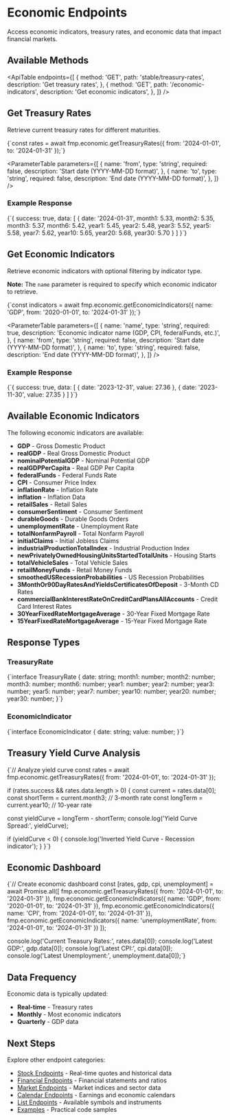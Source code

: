 # Economic Endpoints

Access economic indicators, treasury rates, and economic data that impact financial markets.

## Available Methods

<ApiTable
  endpoints={[
    {
      method: 'GET',
      path: 'stable/treasury-rates',
      description: 'Get treasury rates',
    },
    {
      method: 'GET',
      path: '/economic-indicators',
      description: 'Get economic indicators',
    },
  ]}
/>

## Get Treasury Rates

Retrieve current treasury rates for different maturities.

<CodeBlock language="typescript">
  {`const rates = await fmp.economic.getTreasuryRates({
    from: '2024-01-01',
    to: '2024-01-31'
});`}
</CodeBlock>

<ParameterTable
  parameters={[
    {
      name: 'from',
      type: 'string',
      required: false,
      description: 'Start date (YYYY-MM-DD format)',
    },
    {
      name: 'to',
      type: 'string',
      required: false,
      description: 'End date (YYYY-MM-DD format)',
    },
  ]}
/>

### Example Response

<CodeBlock language="typescript">
  {`{
    success: true,
    data: [
      {
        date: '2024-01-31',
        month1: 5.33,
        month2: 5.35,
        month3: 5.37,
        month6: 5.42,
        year1: 5.45,
        year2: 5.48,
        year3: 5.52,
        year5: 5.58,
        year7: 5.62,
        year10: 5.65,
        year20: 5.68,
        year30: 5.70
      }
    ]
}`}
</CodeBlock>

## Get Economic Indicators

Retrieve economic indicators with optional filtering by indicator type.

**Note:** The `name` parameter is required to specify which economic indicator to retrieve.

<CodeBlock language="typescript">
  {`const indicators = await fmp.economic.getEconomicIndicators({
    name: 'GDP',
    from: '2020-01-01',
    to: '2024-01-31'
});`}
</CodeBlock>

<ParameterTable
  parameters={[
    {
      name: 'name',
      type: 'string',
      required: true,
      description: 'Economic indicator name (GDP, CPI, federalFunds, etc.)',
    },
    {
      name: 'from',
      type: 'string',
      required: false,
      description: 'Start date (YYYY-MM-DD format)',
    },
    {
      name: 'to',
      type: 'string',
      required: false,
      description: 'End date (YYYY-MM-DD format)',
    },
  ]}
/>

### Example Response

<CodeBlock language="typescript">
  {`{
    success: true,
    data: [
      {
        date: '2023-12-31',
        value: 27.36
      },
      {
        date: '2023-11-30',
        value: 27.35
      }
    ]
}`}
</CodeBlock>

## Available Economic Indicators

The following economic indicators are available:

- **GDP** - Gross Domestic Product
- **realGDP** - Real Gross Domestic Product
- **nominalPotentialGDP** - Nominal Potential GDP
- **realGDPPerCapita** - Real GDP Per Capita
- **federalFunds** - Federal Funds Rate
- **CPI** - Consumer Price Index
- **inflationRate** - Inflation Rate
- **inflation** - Inflation Data
- **retailSales** - Retail Sales
- **consumerSentiment** - Consumer Sentiment
- **durableGoods** - Durable Goods Orders
- **unemploymentRate** - Unemployment Rate
- **totalNonfarmPayroll** - Total Nonfarm Payroll
- **initialClaims** - Initial Jobless Claims
- **industrialProductionTotalIndex** - Industrial Production Index
- **newPrivatelyOwnedHousingUnitsStartedTotalUnits** - Housing Starts
- **totalVehicleSales** - Total Vehicle Sales
- **retailMoneyFunds** - Retail Money Funds
- **smoothedUSRecessionProbabilities** - US Recession Probabilities
- **3MonthOr90DayRatesAndYieldsCertificatesOfDeposit** - 3-Month CD Rates
- **commercialBankInterestRateOnCreditCardPlansAllAccounts** - Credit Card Interest Rates
- **30YearFixedRateMortgageAverage** - 30-Year Fixed Mortgage Rate
- **15YearFixedRateMortgageAverage** - 15-Year Fixed Mortgage Rate

## Response Types

### TreasuryRate

<CodeBlock language="typescript">
  {`interface TreasuryRate {
  date: string;
  month1: number;
  month2: number;
  month3: number;
  month6: number;
  year1: number;
  year2: number;
  year3: number;
  year5: number;
  year7: number;
  year10: number;
  year20: number;
  year30: number;
}`}
</CodeBlock>

### EconomicIndicator

<CodeBlock language="typescript">
  {`interface EconomicIndicator {
  date: string;
  value: number;
}`}
</CodeBlock>

## Treasury Yield Curve Analysis

<CodeBlock language="typescript">
{`// Analyze yield curve
const rates = await fmp.economic.getTreasuryRates({
  from: '2024-01-01',
  to: '2024-01-31'
});

if (rates.success && rates.data.length > 0) {
const current = rates.data[0];
const shortTerm = current.month3; // 3-month rate
const longTerm = current.year10; // 10-year rate

const yieldCurve = longTerm - shortTerm;
console.log('Yield Curve Spread:', yieldCurve);

if (yieldCurve < 0) {
console.log('Inverted Yield Curve - Recession indicator');
}
}`}

</CodeBlock>

## Economic Dashboard

<CodeBlock language="typescript">
{`// Create economic dashboard
const [rates, gdp, cpi, unemployment] = await Promise.all([
  fmp.economic.getTreasuryRates({ from: '2024-01-01', to: '2024-01-31' }),
  fmp.economic.getEconomicIndicators({ name: 'GDP', from: '2020-01-01', to: '2024-01-31' }),
  fmp.economic.getEconomicIndicators({ name: 'CPI', from: '2024-01-01', to: '2024-01-31' }),
  fmp.economic.getEconomicIndicators({ name: 'unemploymentRate', from: '2024-01-01', to: '2024-01-31' })
]);

console.log('Current Treasury Rates:', rates.data[0]);
console.log('Latest GDP:', gdp.data[0]);
console.log('Latest CPI:', cpi.data[0]);
console.log('Latest Unemployment:', unemployment.data[0]);`}

</CodeBlock>

## Data Frequency

Economic data is typically updated:

- **Real-time** - Treasury rates
- **Monthly** - Most economic indicators
- **Quarterly** - GDP data

## Next Steps

Explore other endpoint categories:

- [Stock Endpoints](/docs/api/stock) - Real-time quotes and historical data
- [Financial Endpoints](/docs/api/financial) - Financial statements and ratios
- [Market Endpoints](/docs/api/market) - Market indices and sector data
- [Calendar Endpoints](/docs/api/calendar) - Earnings and economic calendars
- [List Endpoints](/docs/api/list) - Available symbols and instruments
- [Examples](/docs/examples) - Practical code samples
